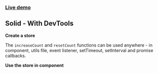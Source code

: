 



<Meta title="Solid/With DevTools" parameters={defaultDocParams()} />

<Installation packages="solid-gstatem gstatem-devtools" />

### [Live demo](https://codesandbox.io/s/github/shuieryin/solid-test)

## Solid - With DevTools

**Create a store**

The `increaseCount` and `resetCount` functions can be used anywhere - in component, utils file, event listener, setTimeout, setInterval and promise callbacks.

<CodeView
	componentName="SolidStoreWithDevTools"
	jsContent={StoreJsContent}
	tsContent={StoreTsContent}
/>

**Use the store in component**

<CodeView
	componentName="SolidWithDevTools"
	jsContent={ComponentJsContent}
	tsContent={ComponentTsContent}
/>

<Devtools />
